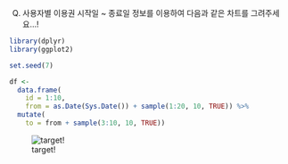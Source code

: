Q) 사용자별 이용권 시작일 ~ 종료일 정보를 이용하여 다음과 같은 차트를 그려주세요...!

```r
library(dplyr)
library(ggplot2)

set.seed(7)

df <-
  data.frame(
    id = 1:10, 
    from = as.Date(Sys.Date()) + sample(1:20, 10, TRUE)) %>% 
  mutate(
    to = from + sample(3:10, 10, TRUE))
```

![target!](flatrate_result.PNG)
